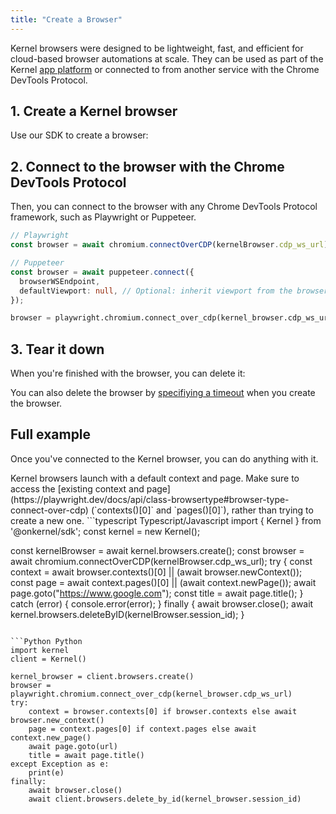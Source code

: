 ```yaml
---
title: "Create a Browser"
---
```


Kernel browsers were designed to be lightweight, fast, and efficient for cloud-based browser automations at scale. They can be used as part of the Kernel [app platform](/apps/develop) or connected to from another service with the Chrome DevTools Protocol.

## 1. Create a Kernel browser

Use our SDK to create a browser:


<CreateBrowserSnippet />

## 2. Connect to the browser with the Chrome DevTools Protocol

Then, you can connect to the browser with any Chrome DevTools Protocol framework, such as Playwright or Puppeteer.

<CodeGroup>

```typescript Typescript/Javascript
// Playwright
const browser = await chromium.connectOverCDP(kernelBrowser.cdp_ws_url);

// Puppeteer
const browser = await puppeteer.connect({
  browserWSEndpoint,
  defaultViewport: null, // Optional: inherit viewport from the browser
});
```

```Python Python
browser = playwright.chromium.connect_over_cdp(kernel_browser.cdp_ws_url)
```

</CodeGroup>

## 3. Tear it down

When you're finished with the browser, you can delete it:


<DeleteBrowserSnippet />

You can also delete the browser by [specifiying a timeout](/browsers/termination#timeouts-for-non-persisted-browsers) when you create the browser.
## Full example

Once you've connected to the Kernel browser, you can do anything with it.

<Info>
  Kernel browsers launch with a default context and page. Make sure to access
  the [existing context and
  page](https://playwright.dev/docs/api/class-browsertype#browser-type-connect-over-cdp)
  (`contexts()[0]` and `pages()[0]`), rather than trying to create a new one.
</Info>

<CodeGroup>
```typescript Typescript/Javascript
import { Kernel } from '@onkernel/sdk';
const kernel = new Kernel();

const kernelBrowser = await kernel.browsers.create();
const browser = await chromium.connectOverCDP(kernelBrowser.cdp_ws_url);
try {
const context = await browser.contexts()[0] || (await browser.newContext());
const page = await context.pages()[0] || (await context.newPage());
await page.goto("https://www.google.com");
const title = await page.title();
} catch (error) {
console.error(error);
} finally {
await browser.close();
await kernel.browsers.deleteByID(kernelBrowser.session_id);
}

```

```Python Python
import kernel
client = Kernel()

kernel_browser = client.browsers.create()
browser = playwright.chromium.connect_over_cdp(kernel_browser.cdp_ws_url)
try:
    context = browser.contexts[0] if browser.contexts else await browser.new_context()
    page = context.pages[0] if context.pages else await context.new_page()
    await page.goto(url)
    title = await page.title()
except Exception as e:
    print(e)
finally:
    await browser.close()
    await client.browsers.delete_by_id(kernel_browser.session_id)
```

</CodeGroup>
